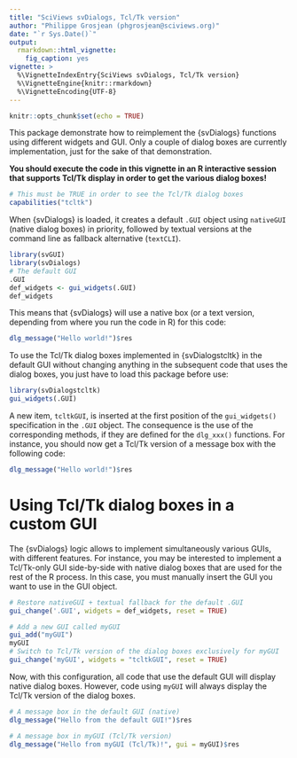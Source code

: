 ```yaml
---
title: "SciViews svDialogs, Tcl/Tk version"
author: "Philippe Grosjean (phgrosjean@sciviews.org)"
date: "`r Sys.Date()`"
output:
  rmarkdown::html_vignette:
    fig_caption: yes
vignette: >
  %\VignetteIndexEntry{SciViews svDialogs, Tcl/Tk version}
  %\VignetteEngine{knitr::rmarkdown}
  %\VignetteEncoding{UTF-8}
---
```


```r
knitr::opts_chunk$set(echo = TRUE)
```

This package demonstrate how to reimplement the {svDialogs} functions using different widgets and GUI. Only a couple of dialog boxes are currently implementation, just for the sake of that demonstration.

**You should execute the code in this vignette in an R interactive session that supports Tcl/Tk display in order to get the various dialog boxes!**

```r
# This must be TRUE in order to see the Tcl/Tk dialog boxes
capabilities("tcltk")
```

When {svDialogs} is loaded, it creates a default `.GUI` object using `nativeGUI` (native dialog boxes) in priority, followed by textual versions at the command line as fallback alternative (`textCLI`).

```r
library(svGUI)
library(svDialogs)
# The default GUI
.GUI
def_widgets <- gui_widgets(.GUI)
def_widgets
```

This means that {svDialogs} will use a native box (or a text version, depending from where you run the code in R) for this code:

```r
dlg_message("Hello world!")$res
```

To use the Tcl/Tk dialog boxes implemented in {svDialogstcltk} in the default GUI without changing anything in the subsequent code that uses the dialog boxes, you just have to load this package before use:

```r
library(svDialogstcltk)
gui_widgets(.GUI)
```

A new item, `tcltkGUI`, is inserted at the first position of the `gui_widgets()` specification in the `.GUI` object. The consequence is the use of the corresponding methods, if they are defined for the `dlg_xxx()` functions. For instance, you should now get a Tcl/Tk version of a message box with the following code:

```r
dlg_message("Hello world!")$res
```

# Using Tcl/Tk dialog boxes in a custom GUI

The {svDialogs} logic allows to implement simultaneously various GUIs, with different features. For instance, you may be interested to implement a Tcl/Tk-only GUI side-by-side with native dialog boxes that are used for the rest of the R process. In this case, you must manually insert the GUI you want to use in the GUI object.

```r
# Restore nativeGUI + textual fallback for the default .GUI
gui_change('.GUI', widgets = def_widgets, reset = TRUE)

# Add a new GUI called myGUI
gui_add("myGUI")
myGUI
# Switch to Tcl/Tk version of the dialog boxes exclusively for myGUI
gui_change('myGUI', widgets = "tcltkGUI", reset = TRUE)
```

Now, with this configuration, all code that use the default GUI will display native dialog boxes. However, code using `myGUI` will always display the Tcl/Tk version of the dialog boxes.

```r
# A message box in the default GUI (native)
dlg_message("Hello from the default GUI!")$res

# A message box in myGUI (Tcl/Tk version)
dlg_message("Hello from myGUI (Tcl/Tk)!", gui = myGUI)$res
```

